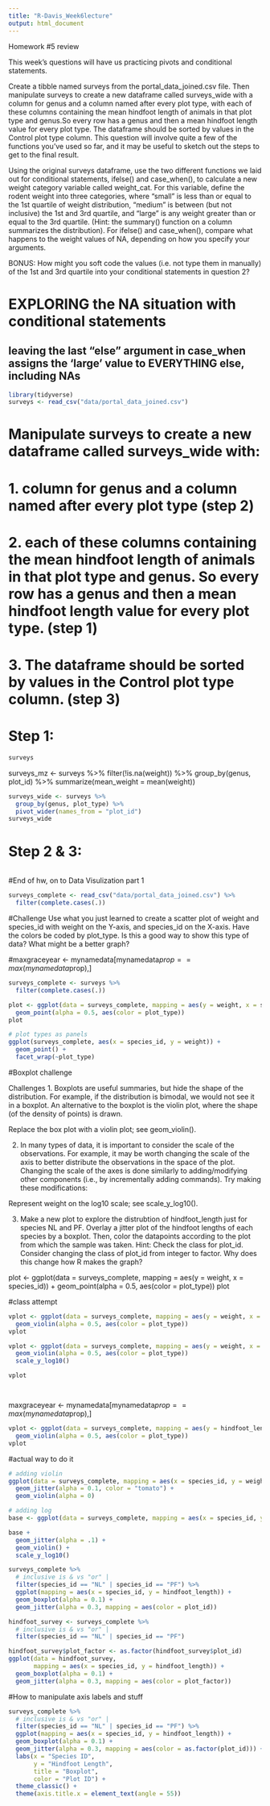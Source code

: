 ```yaml
---
title: "R-Davis_Week6lecture"
output: html_document
---
```


Homework #5 review 

This week’s questions will have us practicing pivots and conditional statements.

 
Create a tibble named surveys from the portal_data_joined.csv file. Then manipulate surveys to create a new dataframe called surveys_wide with a column for genus and a column named after every plot type, with each of these columns containing the mean hindfoot length of animals in that plot type and genus.So every row has a genus and then a mean hindfoot length value for every plot type. The dataframe should be sorted by values in the Control plot type column. This question will involve quite a few of the functions you’ve used so far, and it may be useful to sketch out the steps to get to the final result.

Using the original surveys dataframe, use the two different functions we laid out for conditional statements, ifelse() and case_when(), to calculate a new weight category variable called weight_cat. For this variable, define the rodent weight into three categories, where “small” is less than or equal to the 1st quartile of weight distribution, “medium” is between (but not inclusive) the 1st and 3rd quartile, and “large” is any weight greater than or equal to the 3rd quartile. (Hint: the summary() function on a column summarizes the distribution). For ifelse() and case_when(), compare what happens to the weight values of NA, depending on how you specify your arguments.

BONUS: How might you soft code the values (i.e. not type them in manually) of the 1st and 3rd quartile into your conditional statements in question 2?



# EXPLORING the NA situation with conditional statements
## leaving the last "else" argument in case_when assigns the 'large' value to EVERYTHING else, including NAs


```r
library(tidyverse)
surveys <- read_csv("data/portal_data_joined.csv")
```


# Manipulate surveys to create a new dataframe called surveys_wide with:
# 1. column for genus and a column named after every plot type (step 2)
# 2. each of these columns containing the mean hindfoot length of animals in that plot type and genus. So every row has a genus and then a mean hindfoot length value for every plot type. (step 1)
# 3. The dataframe should be sorted by values in the Control plot type column. (step 3)

# Step 1:

```r
surveys
```

surveys_mz <- surveys %>% 
  filter(!is.na(weight)) %>% 
  group_by(genus, plot_id) %>% 
  summarize(mean_weight = mean(weight)) 

```r
surveys_wide <- surveys %>%
  group_by(genus, plot_type) %>%
  pivot_wider(names_from = "plot_id")
surveys_wide

```


# Step 2 & 3:


```r

```



#End of hw, on to Data Visulization part 1 


```r
surveys_complete <- read_csv("data/portal_data_joined.csv") %>% 
  filter(complete.cases(.))

```

#Challenge
Use what you just learned to create a scatter plot of weight and species_id with weight on the Y-axis, and species_id on the X-axis. Have the colors be coded by plot_type. Is this a good way to show this type of data? What might be a better graph?


#maxgraceyear <- mynamedata[mynamedata$prop==max(mynamedata$prop),]


```r
surveys_complete <- surveys %>%
  filter(complete.cases(.))

plot <- ggplot(data = surveys_complete, mapping = aes(y = weight, x = species_id)) +
  geom_point(alpha = 0.5, aes(color = plot_type))
plot
```

```r
# plot types as panels
ggplot(surveys_complete, aes(x = species_id, y = weight)) +
  geom_point() +
  facet_wrap(~plot_type)
```

#Boxplot challenge

Challenges
1. Boxplots are useful summaries, but hide the shape of the distribution. For example, if the distribution is bimodal, we would not see it in a boxplot. An alternative to the boxplot is the violin plot, where the shape (of the density of points) is drawn.

Replace the box plot with a violin plot; see geom_violin().

2. In many types of data, it is important to consider the scale of the observations. For example, it may be worth changing the scale of the axis to better distribute the observations in the space of the plot. Changing the scale of the axes is done similarly to adding/modifying other components (i.e., by incrementally adding commands). Try making these modifications:

Represent weight on the log10 scale; see scale_y_log10().

3. Make a new plot to explore the distrubtion of hindfoot_length just for species NL and PF. Overlay a jitter plot of the hindfoot lengths of each species by a boxplot. Then, color the datapoints according to the plot from which the sample was taken.
Hint: Check the class for plot_id. Consider changing the class of plot_id from integer to factor. Why does this change how R makes the graph?

plot <- ggplot(data = surveys_complete, mapping = aes(y = weight, x = species_id)) +
  geom_point(alpha = 0.5, aes(color = plot_type))
plot


#class attempt 

```r
vplot <- ggplot(data = surveys_complete, mapping = aes(y = weight, x = species_id)) +
  geom_violin(alpha = 0.5, aes(color = plot_type))
vplot
```


```r
vplot <- ggplot(data = surveys_complete, mapping = aes(y = weight, x = species_id)) +
  geom_violin(alpha = 0.5, aes(color = plot_type))
  scale_y_log10()

vplot




```

maxgraceyear <- mynamedata[mynamedata$prop==max(mynamedata$prop),]

```r
vplot <- ggplot(data = surveys_complete, mapping = aes(y = hindfoot_length, x = surveys_complete[surveys_complete$species_id==("NL"),])) +
  geom_violin(alpha = 0.5, aes(color = plot_type))
vplot
```

#actual way to do it 

```r
# adding violin
ggplot(data = surveys_complete, mapping = aes(x = species_id, y = weight)) +
  geom_jitter(alpha = 0.1, color = "tomato") +
  geom_violin(alpha = 0)

```

```r
# adding log
base <- ggplot(data = surveys_complete, mapping = aes(x = species_id, y = weight))

base +
  geom_jitter(alpha = .1) +
  geom_violin() +
  scale_y_log10()


```


```r
surveys_complete %>%
  # inclusive is & vs "or" |
  filter(species_id == "NL" | species_id == "PF") %>%
  ggplot(mapping = aes(x = species_id, y = hindfoot_length)) +
  geom_boxplot(alpha = 0.1) +
  geom_jitter(alpha = 0.3, mapping = aes(color = plot_id))

```

```r
hindfoot_survey <- surveys_complete %>%
  # inclusive is & vs "or" |
  filter(species_id == "NL" | species_id == "PF")

hindfoot_survey$plot_factor <- as.factor(hindfoot_survey$plot_id)
ggplot(data = hindfoot_survey,
       mapping = aes(x = species_id, y = hindfoot_length)) +
  geom_boxplot(alpha = 0.1) +
  geom_jitter(alpha = 0.3, mapping = aes(color = plot_factor))
```

#How to manipulate axis labels and stuff 

```r
surveys_complete %>%
  # inclusive is & vs "or" |
  filter(species_id == "NL" | species_id == "PF") %>%
  ggplot(mapping = aes(x = species_id, y = hindfoot_length)) +
  geom_boxplot(alpha = 0.1) +
  geom_jitter(alpha = 0.3, mapping = aes(color = as.factor(plot_id))) +
  labs(x = "Species ID",
       y = "Hindfoot Length",
       title = "Boxplot",
       color = "Plot ID") +
  theme_classic() +
  theme(axis.title.x = element_text(angle = 55))

```


